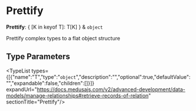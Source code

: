 
# Prettify

 **Prettify**: &#123; [K in keyof T]: T[K] &#125; & `object`

Prettify complex types to a flat object structure

## Type Parameters

<TypeList types={[{"name":"T","type":"`object`","description":"","optional":true,"defaultValue":"","expandable":false,"children":[]}]} expandUrl="https://docs.medusajs.com/v2/advanced-development/data-models/manage-relationships#retrieve-records-of-relation" sectionTitle="Prettify"/>
